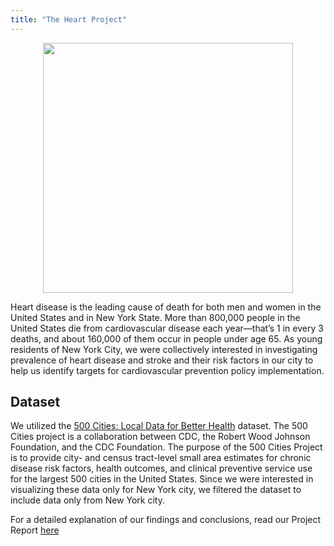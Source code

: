 ```yaml
---
title: "The Heart Project"
---
```




<center>

<img src="pictures/heart1.jpg" width="400px" height="auto">

</center>


Heart disease is the leading cause of death for both men and women in the United States and in New York State. More than 800,000 people in the United States die from cardiovascular disease each year—that's 1 in every 3 deaths, and about 160,000 of them occur in people under age 65. As young residents of New York City, we were collectively interested in investigating prevalence of heart disease and stroke and their risk factors in our city to help us identify targets for cardiovascular prevention policy implementation.

<h2> Dataset </h2>
We utilized the [500 Cities: Local Data for Better Health](https://catalog.data.gov/dataset/500-cities-local-data-for-better-health-b32fd) dataset. The 500 Cities project is a collaboration between CDC, the Robert Wood Johnson Foundation, and the CDC Foundation. The purpose of the 500 Cities Project is to provide city- and census tract-level small area estimates for chronic disease risk factors, health outcomes, and clinical preventive service use for the largest 500 cities in the United States. Since we were interested in visualizing these data only for New York city, we filtered the dataset to include data only from New York city.

For a detailed explanation of our findings and conclusions, read our Project Report [here](final_project_report.html)
